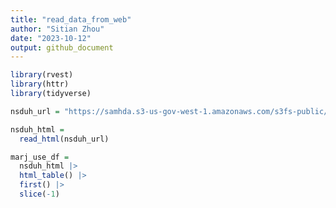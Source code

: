 ```yaml
---
title: "read_data_from_web"
author: "Sitian Zhou"
date: "2023-10-12"
output: github_document
---
```




```r
library(rvest)
library(httr)
library(tidyverse)
```


```r
nsduh_url = "https://samhda.s3-us-gov-west-1.amazonaws.com/s3fs-public/field-uploads/2k15StateFiles/NSDUHsaeShortTermCHG2015.htm"

nsduh_html = 
  read_html(nsduh_url)
```

```r
marj_use_df = 
  nsduh_html |> 
  html_table() |> 
  first() |> 
  slice(-1)
```












